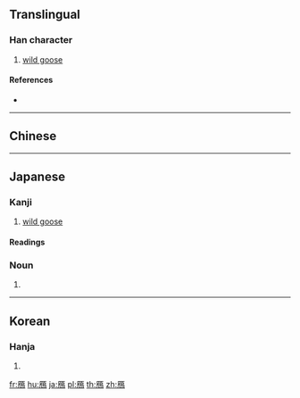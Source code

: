 {{character info/new}}
{{also|雁}}
==Translingual==

===Han character===
{{Han char|rn=196|rad=鳥|as=04|sn=15|four=71227|canj=MOHF|ids=⿸厂𠌵}}

# [[wild goose]]

====References====
* {{Han ref|kx=1484.080|dkj=46734|dj=2016.080|hdz=74618.030|uh=9D08|ud=40200|bh=E8ED|bd=59629}}

----

==Chinese==
{{zh-see|雁|v}}

----

==Japanese==

===Kanji===
{{ja-kanji|grade=|rs=鳥04}}

# [[wild goose]]

====Readings====
{{ja-readings|goon=[[げん]] (gen)|kanon=[[がん]] (gan)|kun=[[かり]] (kari)}}

{{ja-kanjitab|がん|yomi=o}}

===Noun===
{{ja-noun|がん}}

# {{alternative spelling of|雁|lang=ja}}

----

==Korean==

===Hanja===
{{ko-hanja|hangeul=안|eumhun=|rv=an|mr=an|y=an}}

# {{defn|lang=ko|sort=鳥04}}

[[fr:鴈]]
[[hu:鴈]]
[[ja:鴈]]
[[pl:鴈]]
[[th:鴈]]
[[zh:鴈]]